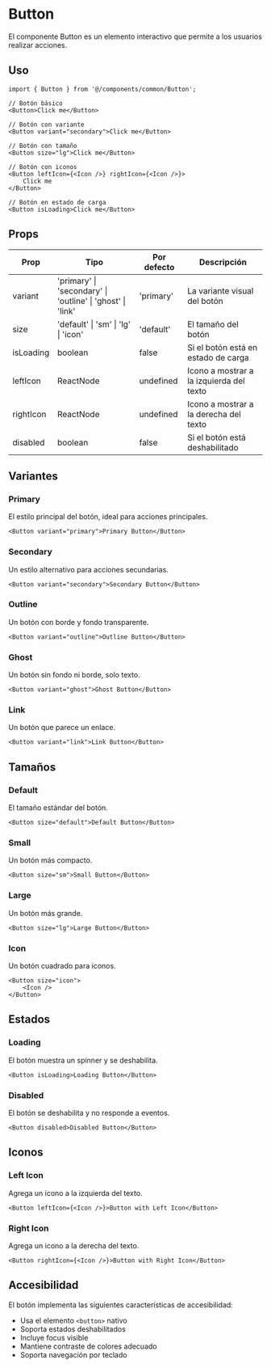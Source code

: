 # Button

El componente Button es un elemento interactivo que permite a los usuarios realizar acciones.

## Uso

```tsx
import { Button } from '@/components/common/Button';

// Botón básico
<Button>Click me</Button>

// Botón con variante
<Button variant="secondary">Click me</Button>

// Botón con tamaño
<Button size="lg">Click me</Button>

// Botón con iconos
<Button leftIcon={<Icon />} rightIcon={<Icon />}>
    Click me
</Button>

// Botón en estado de carga
<Button isLoading>Click me</Button>
```

## Props

| Prop      | Tipo                                                       | Por defecto | Descripción                              |
| --------- | ---------------------------------------------------------- | ----------- | ---------------------------------------- |
| variant   | 'primary' \| 'secondary' \| 'outline' \| 'ghost' \| 'link' | 'primary'   | La variante visual del botón             |
| size      | 'default' \| 'sm' \| 'lg' \| 'icon'                        | 'default'   | El tamaño del botón                      |
| isLoading | boolean                                                    | false       | Si el botón está en estado de carga      |
| leftIcon  | ReactNode                                                  | undefined   | Icono a mostrar a la izquierda del texto |
| rightIcon | ReactNode                                                  | undefined   | Icono a mostrar a la derecha del texto   |
| disabled  | boolean                                                    | false       | Si el botón está deshabilitado           |

## Variantes

### Primary

El estilo principal del botón, ideal para acciones principales.

```tsx
<Button variant="primary">Primary Button</Button>
```

### Secondary

Un estilo alternativo para acciones secundarias.

```tsx
<Button variant="secondary">Secondary Button</Button>
```

### Outline

Un botón con borde y fondo transparente.

```tsx
<Button variant="outline">Outline Button</Button>
```

### Ghost

Un botón sin fondo ni borde, solo texto.

```tsx
<Button variant="ghost">Ghost Button</Button>
```

### Link

Un botón que parece un enlace.

```tsx
<Button variant="link">Link Button</Button>
```

## Tamaños

### Default

El tamaño estándar del botón.

```tsx
<Button size="default">Default Button</Button>
```

### Small

Un botón más compacto.

```tsx
<Button size="sm">Small Button</Button>
```

### Large

Un botón más grande.

```tsx
<Button size="lg">Large Button</Button>
```

### Icon

Un botón cuadrado para iconos.

```tsx
<Button size="icon">
    <Icon />
</Button>
```

## Estados

### Loading

El botón muestra un spinner y se deshabilita.

```tsx
<Button isLoading>Loading Button</Button>
```

### Disabled

El botón se deshabilita y no responde a eventos.

```tsx
<Button disabled>Disabled Button</Button>
```

## Iconos

### Left Icon

Agrega un icono a la izquierda del texto.

```tsx
<Button leftIcon={<Icon />}>Button with Left Icon</Button>
```

### Right Icon

Agrega un icono a la derecha del texto.

```tsx
<Button rightIcon={<Icon />}>Button with Right Icon</Button>
```

## Accesibilidad

El botón implementa las siguientes características de accesibilidad:

- Usa el elemento `<button>` nativo
- Soporta estados deshabilitados
- Incluye focus visible
- Mantiene contraste de colores adecuado
- Soporta navegación por teclado

